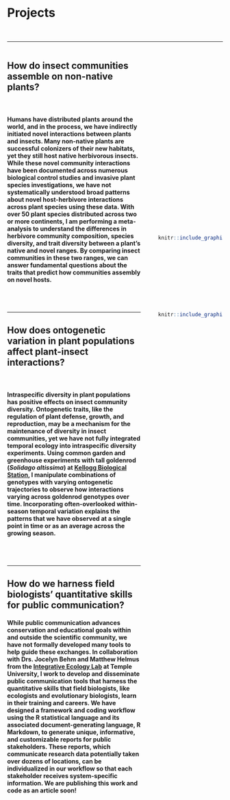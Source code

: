 <br />
<br />
<style>
.column-left{
  float: left;
  width: 62%;
  text-align: left;
}
.column-right{
  float: right;
  width: 30%;
  text-align: center;
}
</style>


# **Projects**
<br />

***********************************************************************************
<div class="column-left">
## How do insect communities assemble on non-native plants?
<br />

#### Humans have distributed plants around the world, and in the process, we have indirectly initiated novel interactions between plants and insects. Many non-native plants are successful colonizers of their new habitats, yet they still host native herbivorous insects. While these novel community interactions have been documented across numerous biological control studies and invasive plant species investigations, we have not systematically understood broad patterns about novel host-herbivore interactions across plant species using these data. With over 50 plant species distributed across two or more continents, I am performing a meta-analysis to understand the differences in herbivore community composition, species diversity, and trait diversity between a plant's native and novel ranges. By comparing insect communities in these two ranges, we can answer fundamental questions about the traits that predict how communities assembly on novel hosts.
<br />
<br />

***********************************************************************************
## How does ontogenetic variation in plant populations affect plant-insect interactions?
<br />

#### Intraspecific diversity in plant populations has positive effects on insect community diversity. Ontogenetic traits, like the regulation of plant defense, growth, and reproduction, may be a mechanism for the maintenance of diversity in insect communities, yet we have not fully integrated temporal ecology into intraspecific diversity experiments. Using common garden and greenhouse experiments with tall goldenrod (_Solidago altissima_) at [Kellogg Biological Station](http://www.kbs.msu.edu/), I manipulate combinations of genotypes with varying ontogenetic trajectories to observe how interactions varying across goldenrod genotypes over time. Incorporating often-overlooked within-season temporal variation explains the patterns that we have observed at a single point in time or as an average across the growing season.
<br />
<br />

***********************************************************************************
## How do we harness field biologists' quantitative skills for public communication?

#### While public communication advances conservation and educational goals within and outside the scientific community, we have not formally developed many tools to help guide these exchanges. In collaboration with Drs. Jocelyn Behm and Matthew Helmus from the [Integrative Ecology Lab](https://www.iecolab.org/) at Temple University, I work to develop and disseminate public communication tools that harness the quantitative skills that field biologists, like ecologists and evolutionary biologists, learn in their training and careers. We have designed a framework and coding workflow using the R statistical language and its associated document-generating language, R Markdown, to generate unique, informative, and customizable reports for public stakeholders. These reports, which communicate research data potentially taken over dozens of locations, can be individualized in our workflow so that each stakeholder receives system-specific information. We are publishing this work and code as an article soon!
</div>

<div class="column-right">
<br />
<br />
<br />
<br />
<br />
<br />
<br />
<br />
<br />
<br />
<br />
<br />
<br />
<br />
<br />
<br />
<br />
<br />
<br />
<br />
<br />
<br />
<br />
<br />
```r
knitr::include_graphics("~/Documents/GitHub/dbturner.github.io/pics/solidagoProject2019.jpg")
```

<br />
<br />
<br />
<br />
<br />
<br />
<br />
<br />
```r
knitr::include_graphics("~/Documents/GitHub/dbturner.github.io/pics/reportsPic2019.png")
```

</div>